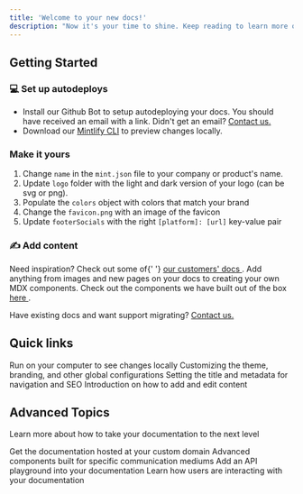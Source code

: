 ```yaml
---
title: 'Welcome to your new docs!'
description: "Now it's your time to shine. Keep reading to learn more on how to make your docs beautiful and powerful."
---
```


## Getting Started

### 💻 Set up autodeploys

- Install our Github Bot to setup autodeploying your docs. You should have received an email with a link. Didn't get an email? <a href="mailto:kate@mintlify.com">Contact us.</a>
- Download our <a href="https://mintlify.com/docs/development">Mintlify CLI</a> to preview changes locally.

### Make it yours

1. Change `name` in the `mint.json` file to your company or product's name.
2. Update `logo` folder with the light and dark version of your logo (can be svg or png).
3. Populate the `colors` object with colors that match your brand
4. Change the `favicon.png` with an image of the favicon
5. Update `footerSocials` with the right `[platform]: [url]` key-value pair

### ✍️ Add content

<Tip>
  Need inspiration? Check out some of{' '}
  <a href="https://mintlify.com/showcase">our customers' docs </a>.
</Tip>
Add anything from images and new pages on your docs to creating your own MDX components.
Check out the components we have built out of the box <a href="https://mintlify.com/docs/writing-content/overview">
  here
</a>
.<br />

Have existing docs and want support migrating? <a href="mailto:kate@mintlify.com">Contact us.</a>

## Quick links

<CardGroup>
  <Card
    title="Developer setup"
    icon="rectangle-terminal"
    href="https://mintlify.com/docs/development"
  >
    Run on your computer to see changes locally
  </Card>
  <Card
    title="Style it up"
    icon="sliders"
    href="https://mintlify.com/docs/settings/global"
  >
    Customizing the theme, branding, and other global configurations
  </Card>
  <Card
    title="SEO and Metadata"
    icon="heading"
    href="https://mintlify.com/docs/settings/page"
  >
    Setting the title and metadata for navigation and SEO
  </Card>
  <Card
    title="Content Tips"
    icon="pen-nib"
    href="https://mintlify.com/docs/components/overview"
  >
    Introduction on how to add and edit content
  </Card>
</CardGroup>

## Advanced Topics

Learn more about how to take your documentation to the next level

<CardGroup>
  <Card
    title="Custom Domains"
    icon="browser"
    href="https://mintlify.com/docs/settings/custom-domain/subdomain"
  >
    Get the documentation hosted at your custom domain
  </Card>
  <Card
    title="Advanced Components"
    icon="paintbrush-pencil"
    href="https://mintlify.com/docs/components/advanced/accordion"
  >
    Advanced components built for specific communication mediums
  </Card>
  <Card
    title="API Components"
    icon="square-code"
    href="https://mintlify.com/docs/api-components/overview"
  >
    Add an API playground into your documentation
  </Card>
  <Card
    title="Analytics"
    icon="chart-mixed"
    href="https://mintlify.com/docs/analytics/supported-integrations"
  >
    Learn how users are interacting with your documentation
  </Card>
</CardGroup>
